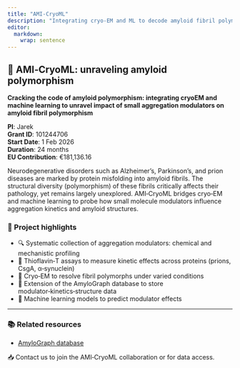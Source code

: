 ```yaml
---
title: "AMI‑CryoML"
description: "Integrating cryo‑EM and ML to decode amyloid fibril polymorphism."
editor: 
  markdown: 
    wrap: sentence
---
```


## 🧠 AMI‑CryoML: unraveling amyloid polymorphism

**Cracking the code of amyloid polymorphism: integrating cryoEM and machine learning to unravel impact of small aggregation modulators on amyloid fibril polymorphism**

**PI**: Jarek  
**Grant ID**: 101244706  
**Start Date**: 1 Feb 2026  
**Duration**: 24 months  
**EU Contribution**: €181,136.16  

Neurodegenerative disorders such as Alzheimer's, Parkinson’s, and prion diseases are marked by protein misfolding into amyloid fibrils. The structural diversity (polymorphism) of these fibrils critically affects their pathology, yet remains largely unexplored. AMI‑CryoML bridges cryo‑EM and machine learning to probe how small molecule modulators influence aggregation kinetics and amyloid structures.

### 📌 Project highlights

- 🔍 Systematic collection of aggregation modulators: chemical and mechanistic profiling  
- 🧪 Thioflavin‑T assays to measure kinetic effects across proteins (prions, CsgA, α‑synuclein)  
- 🧬 Cryo‑EM to resolve fibril polymorphs under varied conditions  
- 💾 Extension of the AmyloGraph database to store modulator‑kinetics‑structure data  
- 🤖 Machine learning models to predict modulator effects  

---

### 📚 Related resources

- [AmyloGraph database](https://amylograph.org)  

📥 Contact us to join the AMI‑CryoML collaboration or for data access.



